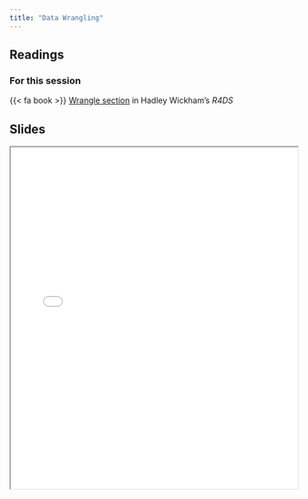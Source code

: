 ```yaml
---
title: "Data Wrangling"
---
```


## Readings

### For this session

{{< fa book >}} [Wrangle section](https://r4ds.had.co.nz/wrangle-intro.html) in Hadley Wickham's *R4DS*

## Slides

```{=html}
<iframe class="slide-deck" src="../_site/slides/04-class.html" width = "100%" height = 600px></iframe>
```
